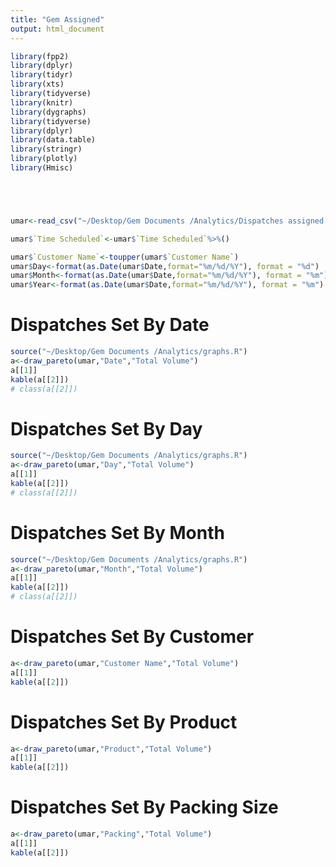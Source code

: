 ```yaml
---
title: "Gem Assigned"
output: html_document
---
```


``` r

library(fpp2)
library(dplyr)
library(tidyr)
library(xts)
library(tidyverse)
library(knitr)
library(dygraphs)
library(tidyverse)
library(dplyr)
library(data.table)
library(stringr)
library(plotly)
library(Hmisc)





umar<-read_csv("~/Desktop/Gem Documents /Analytics/Dispatches assigned .csv")%>%as.data.frame()

umar$`Time Scheduled`<-umar$`Time Scheduled`%>%()

umar$`Customer Name`<-toupper(umar$`Customer Name`)
umar$Day<-format(as.Date(umar$Date,format="%m/%d/%Y"), format = "%d")
umar$Month<-format(as.Date(umar$Date,format="%m/%d/%Y"), format = "%m")
umar$Year<-format(as.Date(umar$Date,format="%m/%d/%Y"), format = "%m")


```

# Dispatches Set By Date

``` r
source("~/Desktop/Gem Documents /Analytics/graphs.R")
a<-draw_pareto(umar,"Date","Total Volume")
a[[1]]
kable(a[[2]])
# class(a[[2]])
```

# Dispatches Set By Day

``` r
source("~/Desktop/Gem Documents /Analytics/graphs.R")
a<-draw_pareto(umar,"Day","Total Volume")
a[[1]]
kable(a[[2]])
# class(a[[2]])
```
# Dispatches Set By Month

``` r
source("~/Desktop/Gem Documents /Analytics/graphs.R")
a<-draw_pareto(umar,"Month","Total Volume")
a[[1]]
kable(a[[2]])
# class(a[[2]])
```



# Dispatches Set By Customer 

``` r
a<-draw_pareto(umar,"Customer Name","Total Volume")
a[[1]]
kable(a[[2]])
```


# Dispatches Set By Product 

``` r
a<-draw_pareto(umar,"Product","Total Volume")
a[[1]]
kable(a[[2]])
```

# Dispatches Set By Packing Size 

``` r
a<-draw_pareto(umar,"Packing","Total Volume")
a[[1]]
kable(a[[2]])
```




